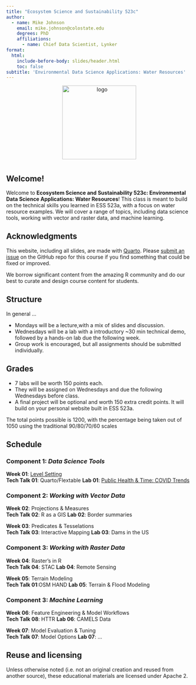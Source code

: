 ```yaml
---
title: "Ecosystem Science and Sustainability 523c"
author:
  - name: Mike Johnson
    email: mike.johnson@colostate.edu
    degrees: PhD
    affiliations:
      - name: Chief Data Scientist, Lynker
format:
  html:
    include-before-body: slides/header.html
    toc: false
subtitle: 'Environmental Data Science Applications: Water Resources'
---
```


<center>
<img src="csu-rams-logo.png" alt="logo" style="margin-bottom: 10px" width="200&quot;"/>
</center>

## Welcome!

Welcome to **Ecosystem Science and Sustainability 523c: Environmental Data Science Applications: Water Resources**! This class is meant to build on the technical skills you learned in ESS 523a, with a focus on water resource examples. We will cover a range of topics, including data science tools, working with vector and raster data, and machine learning.

## Acknowledgments {.appendix}

This website, including all slides, are made with [Quarto](https://quarto.org/). Please [submit an issue](https://github.com/mikejohnson51/csu-ess-330/issues) on the GitHub repo for this course if you find something that could be fixed or improved.

We borrow significant content from the amazing R community and do our best to curate and design course content for students.

## Structure

In general ...

- Mondays will be a lecture,with a mix of slides and discussion. 
- Wednesdays will be a lab with a introductory ~30 min technical demo, followed by a hands-on lab due the following week.
- Group work is encouraged, but all assignments should be submitted individually.

## Grades

- 7 labs will be worth 150 points each. 
- They will be assigned on Wednesdays and due the following Wednesdays before class.
- A final project will be optional and worth 150 extra credit points. It will build on your personal website built in ESS 523a.

The total points possible is 1200, with the percentage being taken out of 1050 using the traditional 90/80/70/60 scales

## Schedule 

### **Component 1**: _Data Science Tools_

<i class="fa fa-commenting-o" aria-hidden="true"></i> **Week 01**: [Level Setting](slides/week-1.qmd)\
<i class="fa fa-commenting-o" aria-hidden="true"></i> **Tech Talk 01**: Quarto/Flextable
<i class="fa fa-laptop" aria-hidden="true"></i> **Lab 01**: [Public Health & Time: COVID Trends](labs/lab-1.qmd) 


### **Component 2**: _Working with Vector Data_

<i class="fa fa-commenting-o" aria-hidden="true"></i> **Week 02**: Projections & Measures\
<i class="fa fa-commenting-o" aria-hidden="true"></i> **Tech Talk 02**: R as a GIS
<i class="fa fa-laptop" aria-hidden="true"></i> **Lab 02**: Border summaries

<i class="fa fa-commenting-o" aria-hidden="true"></i> **Week 03**: Predicates & Tesselations\
<i class="fa fa-commenting-o" aria-hidden="true"></i> **Tech Talk 03**: Interactive Mapping
<i class="fa fa-laptop" aria-hidden="true"></i> **Lab 03**: Dams in the US

### **Component 3**: _Working with Raster Data_

<i class="fa fa-commenting-o" aria-hidden="true"></i> **Week 04**: Raster's in R\
<i class="fa fa-commenting-o" aria-hidden="true"></i> **Tech Talk 04**: STAC
<i class="fa fa-laptop" aria-hidden="true"></i>**Lab 04**: Remote Sensing \

<i class="fa fa-commenting-o" aria-hidden="true"></i> **Week 05**: Terrain Modeling\
<i class="fa fa-commenting-o" aria-hidden="true"></i> **Tech Talk 01**:OSM  HAND
<i class="fa fa-laptop" aria-hidden="true"></i> **Lab 05**: Terrain & Flood Modeling \

### **Component 3**: _Machine Learning_

<i class="fa fa-commenting-o" aria-hidden="true"></i> **Week 06**: Feature Engineering & Model Workflows\
<i class="fa fa-commenting-o" aria-hidden="true"></i> **Tech Talk 08**: HTTR
<i class="fa fa-laptop" aria-hidden="true"></i> **Lab 06**:  CAMELS Data\

<i class="fa fa-commenting-o" aria-hidden="true"></i> **Week 07**: Model Evaluation & Tuning\
<i class="fa fa-commenting-o" aria-hidden="true"></i> **Tech Talk 07**: Model Options
<i class="fa fa-laptop" aria-hidden="true"></i> **Lab 07**: ...

## Reuse and licensing {.appendix}

Unless otherwise noted (i.e. not an original creation and reused from another source), these educational materials are licensed under Apache 2.

